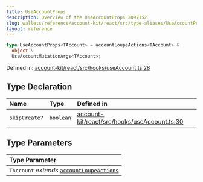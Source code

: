 ```yaml
---
title: UseAccountProps
description: Overview of the UseAccountProps 2097152
slug: wallets/reference/account-kit/react/src/type-aliases/UseAccountProps
layout: reference
---
```


```ts
type UseAccountProps<TAccount> = accountLoupeActions<TAccount> &
  object &
  UseAccountMutationArgs<TAccount>;
```

Defined in: [account-kit/react/src/hooks/useAccount.ts:28](https://github.com/alchemyplatform/aa-sdk/blob/923a52171f7246172caf350853843e6680197da9/account-kit/react/src/hooks/useAccount.ts#L28)

## Type Declaration

| Name          | Type      | Defined in                                                                                                                                                                            |
| :------------ | :-------- | :------------------------------------------------------------------------------------------------------------------------------------------------------------------------------------ |
| `skipCreate?` | `boolean` | [account-kit/react/src/hooks/useAccount.ts:30](https://github.com/alchemyplatform/aa-sdk/blob/923a52171f7246172caf350853843e6680197da9/account-kit/react/src/hooks/useAccount.ts#L30) |

## Type Parameters

| Type Parameter                                                                                    |
| :------------------------------------------------------------------------------------------------ |
| `TAccount` _extends_ [`accountLoupeActions`](../../../core/src/variables/accountLoupeActions.mdx) |
